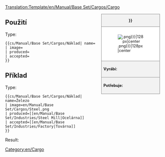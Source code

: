 <noinclude>[[Translation:Template/en/Manual/Base Set/Cargos/Cargo]]</noinclude><noinclude></noinclude><!--
--><div style="float:right; width:15em; font-size:90%; border:1px solid gray; background-color:#f2f2f2; margin-left:1em; margin-bottom:1em">
<div style="text-align:center; border-bottom:1px solid gray"><strong>{{{name|{{PAGENAME}}}}}</strong></div>
<div style="padding:1em; background-color:white">[[File:{{{image|{{PAGENAME}}.png}}}|128px|center]]</div>
<div style="border-top:1px solid gray; padding:0.5em"><strong>Vyrábí:</strong> {{{produced}}}</div>
<div style="border-top:1px solid gray; padding:0.5em"><strong>Potřebuje:</strong> {{{accepted}}}</div>
</div><noinclude>

{{en/-}}
==Použití==
Type:
<pre>{{cs/Manual/Base Set/Cargos/Náklad| name=
| image=
| produced=
| accepted=
}}</pre>

==Příklad==
Type:
<pre>{{cs/Manual/Base Set/Cargos/Náklad| name=Železo
| image=en/Manual/Base Set/Cargos/Steel.png
| produced=[[en/Manual/Base Set/Industries/Steel Mill|Ocelárna]]
| accepted=[[en/Manual/Base Set/Industries/Factory|Továrna]]
}}</pre>
Result:
{{cs/Manual/Base Set/Cargos/Náklad| name=Steel
| image=en/Manual/Base Set/Cargos/Steel.png
| produced=[[en/Manual/Base Set/Industries/Steel Mill|Ocelárna]]
| accepted=[[en/Manual/Base Set/Industries/Factory|Továrna]]
}}
</noinclude><includeonly>[[Category:en/Cargo]]</includeonly>